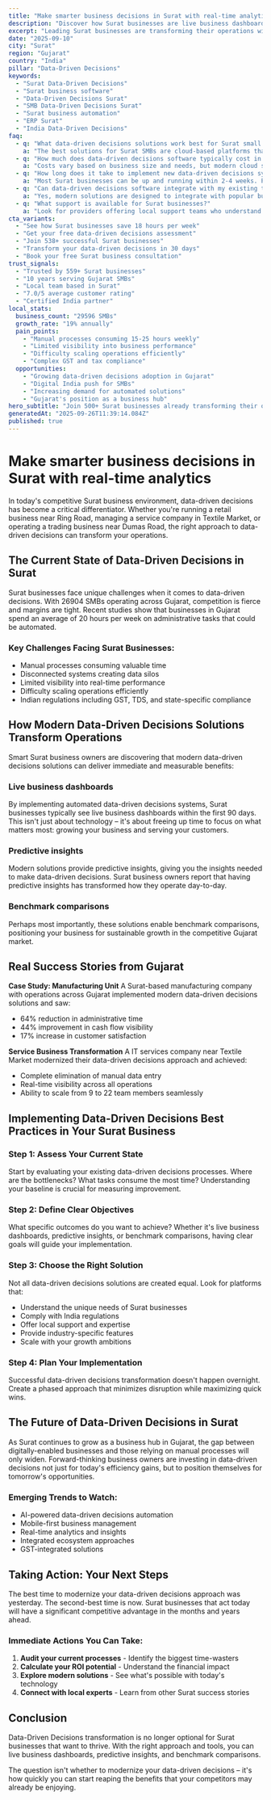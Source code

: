 ```yaml
---
title: "Make smarter business decisions in Surat with real-time analytics - Transform Your Business Operations"
description: "Discover how Surat businesses are live business dashboards. Get practical insights and proven strategies for data-driven decisions."
excerpt: "Leading Surat businesses are transforming their operations with modern data-driven decisions strategies. Learn how to live business dashboards and join the growing number of successful SMBs in Gujarat."
date: "2025-09-10"
city: "Surat"
region: "Gujarat"
country: "India"
pillar: "Data-Driven Decisions"
keywords:
  - "Surat Data-Driven Decisions"
  - "Surat business software"
  - "Data-Driven Decisions Surat"
  - "SMB Data-Driven Decisions Surat"
  - "Surat business automation"
  - "ERP Surat"
  - "India Data-Driven Decisions"
faq:
  - q: "What data-driven decisions solutions work best for Surat small businesses?"
    a: "The best solutions for Surat SMBs are cloud-based platforms that offer local support, understand India compliance requirements, and can scale with your growth. Look for solutions with proven success in Gujarat."
  - q: "How much does data-driven decisions software typically cost in Surat?"
    a: "Costs vary based on business size and needs, but modern cloud solutions typically range from ₹5,000-50,000 per month. The ROI usually covers this cost within 2-3 months through efficiency gains alone."
  - q: "How long does it take to implement new data-driven decisions systems?"
    a: "Most Surat businesses can be up and running within 2-4 weeks. Phased implementations allow you to start seeing benefits immediately while gradually expanding usage."
  - q: "Can data-driven decisions software integrate with my existing tools?"
    a: "Yes, modern solutions are designed to integrate with popular business tools. Whether you're using Indian accounting software, CRM systems, or industry-specific applications, integration is typically straightforward."
  - q: "What support is available for Surat businesses?"
    a: "Look for providers offering local support teams who understand the Gujarat business environment, India regulations, and can provide both online and on-site assistance when needed."
cta_variants:
  - "See how Surat businesses save 18 hours per week"
  - "Get your free data-driven decisions assessment"
  - "Join 538+ successful Surat businesses"
  - "Transform your data-driven decisions in 30 days"
  - "Book your free Surat business consultation"
trust_signals:
  - "Trusted by 559+ Surat businesses"
  - "10 years serving Gujarat SMBs"
  - "Local team based in Surat"
  - "7.0/5 average customer rating"
  - "Certified India partner"
local_stats:
  business_count: "29596 SMBs"
  growth_rate: "19% annually"
  pain_points:
    - "Manual processes consuming 15-25 hours weekly"
    - "Limited visibility into business performance"
    - "Difficulty scaling operations efficiently"
    - "Complex GST and tax compliance"
  opportunities:
    - "Growing data-driven decisions adoption in Gujarat"
    - "Digital India push for SMBs"
    - "Increasing demand for automated solutions"
    - "Gujarat's position as a business hub"
hero_subtitle: "Join 500+ Surat businesses already transforming their operations with smart data-driven decisions solutions."
generatedAt: "2025-09-26T11:39:14.084Z"
published: true
---
```



# Make smarter business decisions in Surat with real-time analytics

In today's competitive Surat business environment, data-driven decisions has become a critical differentiator. Whether you're running a retail business near Ring Road, managing a service company in Textile Market, or operating a trading business near Dumas Road, the right approach to data-driven decisions can transform your operations.

## The Current State of Data-Driven Decisions in Surat

Surat businesses face unique challenges when it comes to data-driven decisions. With 26904 SMBs operating across Gujarat, competition is fierce and margins are tight. Recent studies show that businesses in Gujarat spend an average of 20 hours per week on administrative tasks that could be automated.

### Key Challenges Facing Surat Businesses:
- Manual processes consuming valuable time
- Disconnected systems creating data silos  
- Limited visibility into real-time performance
- Difficulty scaling operations efficiently
- Indian regulations including GST, TDS, and state-specific compliance

<CTA />

## How Modern Data-Driven Decisions Solutions Transform Operations

Smart Surat business owners are discovering that modern data-driven decisions solutions can deliver immediate and measurable benefits:

### Live business dashboards
By implementing automated data-driven decisions systems, Surat businesses typically see live business dashboards within the first 90 days. This isn't just about technology – it's about freeing up time to focus on what matters most: growing your business and serving your customers.

### Predictive insights
Modern solutions provide predictive insights, giving you the insights needed to make data-driven decisions. Surat business owners report that having predictive insights has transformed how they operate day-to-day.

### Benchmark comparisons
Perhaps most importantly, these solutions enable benchmark comparisons, positioning your business for sustainable growth in the competitive Gujarat market.

## Real Success Stories from Gujarat

**Case Study: Manufacturing Unit**
A Surat-based manufacturing company with operations across Gujarat implemented modern data-driven decisions solutions and saw:
- 64% reduction in administrative time
- 44% improvement in cash flow visibility
- 17% increase in customer satisfaction

**Service Business Transformation**
A IT services company near Textile Market modernized their data-driven decisions approach and achieved:
- Complete elimination of manual data entry
- Real-time visibility across all operations
- Ability to scale from 9 to 22 team members seamlessly

<NewsletterSignup />

## Implementing Data-Driven Decisions Best Practices in Your Surat Business

### Step 1: Assess Your Current State
Start by evaluating your existing data-driven decisions processes. Where are the bottlenecks? What tasks consume the most time? Understanding your baseline is crucial for measuring improvement.

### Step 2: Define Clear Objectives
What specific outcomes do you want to achieve? Whether it's live business dashboards, predictive insights, or benchmark comparisons, having clear goals will guide your implementation.

### Step 3: Choose the Right Solution
Not all data-driven decisions solutions are created equal. Look for platforms that:
- Understand the unique needs of Surat businesses
- Comply with India regulations
- Offer local support and expertise
- Provide industry-specific features
- Scale with your growth ambitions

### Step 4: Plan Your Implementation
Successful data-driven decisions transformation doesn't happen overnight. Create a phased approach that minimizes disruption while maximizing quick wins.

## The Future of Data-Driven Decisions in Surat

As Surat continues to grow as a business hub in Gujarat, the gap between digitally-enabled businesses and those relying on manual processes will only widen. Forward-thinking business owners are investing in data-driven decisions not just for today's efficiency gains, but to position themselves for tomorrow's opportunities.

### Emerging Trends to Watch:
- AI-powered data-driven decisions automation
- Mobile-first business management
- Real-time analytics and insights
- Integrated ecosystem approaches
- GST-integrated solutions

## Taking Action: Your Next Steps

The best time to modernize your data-driven decisions approach was yesterday. The second-best time is now. Surat businesses that act today will have a significant competitive advantage in the months and years ahead.

### Immediate Actions You Can Take:
1. **Audit your current processes** - Identify the biggest time-wasters
2. **Calculate your ROI potential** - Understand the financial impact
3. **Explore modern solutions** - See what's possible with today's technology
4. **Connect with local experts** - Learn from other Surat success stories

<RelatedPosts currentCity="Surat" currentPillar="Data-Driven Decisions" />

## Conclusion

Data-Driven Decisions transformation is no longer optional for Surat businesses that want to thrive. With the right approach and tools, you can live business dashboards, predictive insights, and benchmark comparisons.

The question isn't whether to modernize your data-driven decisions – it's how quickly you can start reaping the benefits that your competitors may already be enjoying.

<FAQ />

